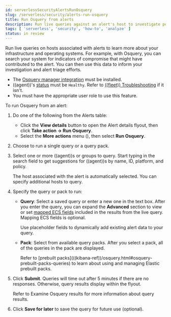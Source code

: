 ```yaml
---
id: serverlessSecurityAlertsRunOsquery
slug: /serverless/security/alerts-run-osquery
title: Run Osquery from alerts
description: Run live queries against an alert's host to investigate potential security threats and system compromises.
tags: [ 'serverless', 'security', 'how-to', 'analyze' ]
status: in review
---
```


<DocBadge template="technical preview" />
<div id="alerts-run-osquery"></div>

Run live queries on hosts associated with alerts to learn more about your infrastructure and operating systems. For example, with Osquery, you can search your system for indicators of compromise that might have contributed to the alert. You can then use this data to inform your investigation and alert triage efforts.

<DocCallOut title="Requirements">

* The [Osquery manager integration](((kibana-ref))/manage-osquery-integration.html) must be installed.
* ((agent))'s [status](((fleet-guide))/monitor-elastic-agent.html) must be `Healthy`. Refer to [((fleet)) Troubleshooting](((fleet-guide))/fleet-troubleshooting.html) if it isn't.
* You must have the appropriate user role to use this feature.

</DocCallOut>

To run Osquery from an alert:

1. Do one of the following from the Alerts table:
    * Click the **View details** button to open the Alert details flyout, then click **Take action → Run Osquery**.
    * Select the **More actions** menu (<DocIcon type="boxesHorizontal" title="Actions menu icon" />), then select **Run Osquery**.
1. Choose to run a single query or a query pack.
1. Select one or more ((agent))s or groups to query. Start typing in the search field to get suggestions for ((agent))s by name, ID, platform, and policy.

    <DocCallOut title="Note">
    The host associated with the alert is automatically selected. You can specify additional hosts to query.
    </DocCallOut>

1. Specify the query or pack to run:
    * **Query**: Select a saved query or enter a new one in the text box. After you enter the query, you can expand the **Advanced** section to view or set [mapped ECS fields](((kibana-ref))/osquery.html#osquery-map-fields) included in the results from the live query. Mapping ECS fields is optional.

        <DocCallOut title="Tip">
        Use <DocLink id="serverlessSecurityOsqueryPlaceholderFields">placeholder fields</DocLink> to dynamically add existing alert data to your query. 
        </DocCallOut>

    * **Pack**: Select from available query packs. After you select a pack, all of the queries in the pack are displayed.

        <DocCallOut title="Tip">
        Refer to [prebuilt packs](((kibana-ref))/osquery.html#osquery-prebuilt-packs-queries) to learn about using and managing Elastic prebuilt packs.
        </DocCallOut>

        <DocImage size="xl" url="../images/alerts-run-osquery/-osquery-setup-query.png" alt="Shows how to set up a single query" />
        

1. Click **Submit**. Queries will time out after 5 minutes if there are no responses. Otherwise, query results display within the flyout.

    <DocCallOut title="Note">
    Refer to <DocLink id="serverlessSecurityViewOsqueryResults">Examine Osquery results</DocLink> for more information about query results.
    </DocCallOut>

1. Click **Save for later** to save the query for future use (optional).

